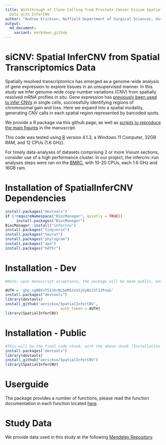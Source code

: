 ```yaml
---
title: Walkthrough of Clone Calling from Prostate Cancer Visium Spatial Transcriptomics
  Data with InferCNV
author: "Andrew Erickson, Nuffield Department of Surgical Sciences, Unviersity of Oxford"
output:
  md_document:
    variant: markdown_github
---
```


# siCNV: Spatial InferCNV from Spatial Transcriptomics Data

Spatially resolved transcriptomics has emerged as a genome-wide analysis of gene expression to explore tissues in an unsupervised manner. In this study we infer genome-wide copy-number variations (CNV) from spatially resolved mRNA profiles in situ. Gene expression has [previously been used to infer CNVs](https://github.com/broadinstitute/infercnv) in single cells, successfully identifying regions of chromosomal gain and loss. Here we expand into a spatial modality, generating CNV calls in each spatial region represented by barcoded spots.

We provide a R package via this github page, as well as [scripts to reproduce the main figures](https://github.com/aerickso/SpatialInferCNV/tree/main/FigureScripts) in the manuscript.

This code was tested using [R](https://www.r-project.org/) version 4.1.3, a Windows 11 Computer, 32GB RAM, and 12 CPUs (1.6 GHz). 

For timely data-analyses of datasets comprising 2 or more Visium sections, consider use of a high performance cluster. In our project, the infercnv::run analyses steps were ran on the [BMRC](https://www.medsci.ox.ac.uk/divisional-services/support-services-1/bmrc/cluster-usage), with 10-20 CPUs, each 1.6 GHz and 16GB ram. 

# Installation of SpatialInferCNV Dependencies

```r
install.packages("devtools")
if (!requireNamespace("BiocManager", quietly = TRUE))
     install.packages("BiocManager")
BiocManager::install("infercnv")
install.packages("tidyverse")
install.packages("Seurat")
install.packages("phylogram")
install.packages("ape")
install.packages("hdf5r")
```

# Installation - Dev

```r
#Note: upon manuscript acceptance, the package will be made public, and thus the need for auth tokens will be removed and thus this code chunk will be deleted. For collaborators, you may need to generate your own new auth token.

AUTH = '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'
install.packages("devtools")
library(devtools)
install_github('aerickso/SpatialInferCNV',
                         auth_token = AUTH)
library(SpatialInferCNV)
```

# Installation - Public

```r
#This will be the final code chunk, with the above chunk (Installation - Dev) deleted upon release
install.packages("devtools")
library(devtools)
install_github("aerickso/SpatialInferCNV")
library(SpatialInferCNV)
```

# Userguide

The package provides a number of functions, please read the function documentation in each function located [here](https://github.com/aerickso/SpatialInferCNV/UserGuide/).

# Study Data

We provide data used in this study at the following [Mendeley Repository](https://data.mendeley.com/v1/datasets/svw96g68dv/draft?a=3f263217-2bd3-4a3c-8125-8c517c3a9e29).


















